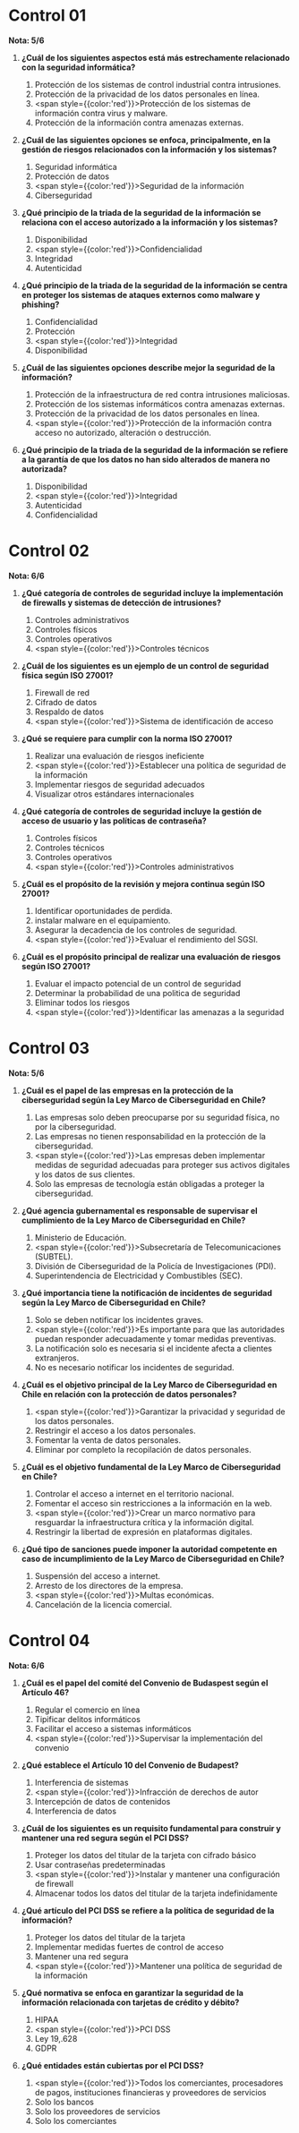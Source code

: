 # Control 01
**Nota: 5/6**

1. **¿Cuál de los siguientes aspectos está más estrechamente relacionado con la seguridad informática?**
	1. Protección de los sistemas de control industrial contra intrusiones.
	2. Protección de la privacidad de los datos personales en línea.
	3. <span style={{color:'red'}}>Protección de los sistemas de información contra virus y malware.</span>
	4. Protección de la información contra amenazas externas.

2. **¿Cuál de las siguientes opciones se enfoca, principalmente, en la gestión de riesgos relacionados con la información y los sistemas?**
	1. Seguridad informática
	2. Protección de datos
	3. <span style={{color:'red'}}>Seguridad de la información</span>
	4. Ciberseguridad

3. **¿Qué principio de la triada de la seguridad de la información se relaciona con el acceso autorizado a la información y los sistemas?**
	1. Disponibilidad
	2. <span style={{color:'red'}}>Confidencialidad</span>
	3. Integridad
	4. Autenticidad

4. **¿Qué principio de la triada de la seguridad de la información se centra en proteger los sistemas de ataques externos como malware y phishing?**
	1. Confidencialidad
	2. Protección
	3. <span style={{color:'red'}}>Integridad</span>
	4. Disponibilidad

5. **¿Cuál de las siguientes opciones describe mejor la seguridad de la información?**
	1. Protección de la infraestructura de red contra intrusiones maliciosas.
	2. Protección de los sistemas informáticos contra amenazas externas.
	3. Protección de la privacidad de los datos personales en línea.
	4. <span style={{color:'red'}}>Protección de la información contra acceso no autorizado, alteración o destrucción.</span>

6. **¿Qué principio de la triada de la seguridad de la información se refiere a la garantía de que los datos no han sido alterados de manera no autorizada?**
	1. Disponibilidad
	2. <span style={{color:'red'}}>Integridad</span>
	3. Autenticidad
	4. Confidencialidad
	
# Control 02
**Nota: 6/6**

1. **¿Qué categoría de controles de seguridad incluye la implementación de firewalls y sistemas de detección de intrusiones?**
	1. Controles administrativos
	2. Controles físicos
	3. Controles operativos
	4. <span style={{color:'red'}}>Controles técnicos</span>
	
2. **¿Cuál de los siguientes es un ejemplo de un control de seguridad física según ISO 27001?**
	1. Firewall de red
	2. Cifrado de datos
	3. Respaldo de datos
	4. <span style={{color:'red'}}>Sistema de identificación de acceso</span>

3. **¿Qué se requiere para cumplir con la norma ISO 27001?**
	1. Realizar una evaluación de riesgos ineficiente
	2. <span style={{color:'red'}}>Establecer una política de seguridad de la información</span>
	3. Implementar riesgos de seguridad adecuados
	4. Visualizar otros estándares internacionales

4. **¿Qué categoría de controles de seguridad incluye la gestión de acceso de usuario y las políticas de contraseña?**
	1. Controles físicos
	2. Controles técnicos
	3. Controles operativos
	4. <span style={{color:'red'}}>Controles administrativos</span>

5. **¿Cuál es el propósito de la revisión y mejora continua según ISO 27001?**
	1. Identificar oportunidades de perdida.
	2. instalar malware en el equipamiento.
	3. Asegurar la decadencia de los controles de seguridad.
	4. <span style={{color:'red'}}>Evaluar el rendimiento del SGSI.</span>

6. **¿Cuál es el propósito principal de realizar una evaluación de riesgos según ISO 27001?**
	1. Evaluar el impacto potencial de un control de seguridad
	2. Determinar la probabilidad de una politica de seguridad
	3. Eliminar todos los riesgos
	4. <span style={{color:'red'}}>Identificar las amenazas a la seguridad</span>

# Control 03
**Nota: 5/6**

1. **¿Cuál es el papel de las empresas en la protección de la ciberseguridad según la Ley Marco de Ciberseguridad en Chile?**
	1. Las empresas solo deben preocuparse por su seguridad física, no por la ciberseguridad.
	2. Las empresas no tienen responsabilidad en la protección de la ciberseguridad.
	3. <span style={{color:'red'}}>Las empresas deben implementar medidas de seguridad adecuadas para proteger sus activos digitales y los datos de sus clientes.</span>
	4. Solo las empresas de tecnología están obligadas a proteger la ciberseguridad.

2. **¿Qué agencia gubernamental es responsable de supervisar el cumplimiento de la Ley Marco de Ciberseguridad en Chile?**
	1. Ministerio de Educación.
	2. <span style={{color:'red'}}>Subsecretaría de Telecomunicaciones (SUBTEL).</span>
	3. División de Ciberseguridad de la Policía de Investigaciones (PDI).
	4. Superintendencia de Electricidad y Combustibles (SEC).

3. **¿Qué importancia tiene la notificación de incidentes de seguridad según la Ley Marco de Ciberseguridad en Chile?**
	1. Solo se deben notificar los incidentes graves.
	2. <span style={{color:'red'}}>Es importante para que las autoridades puedan responder adecuadamente y tomar medidas preventivas.</span>
	3. La notificación solo es necesaria si el incidente afecta a clientes extranjeros.
	4. No es necesario notificar los incidentes de seguridad.

4. **¿Cuál es el objetivo principal de la Ley Marco de Ciberseguridad en Chile en relación con la protección de datos personales?**
	1. <span style={{color:'red'}}>Garantizar la privacidad y seguridad de los datos personales.</span>
	2. Restringir el acceso a los datos personales.
	3. Fomentar la venta de datos personales.
	4. Eliminar por completo la recopilación de datos personales.

5. **¿Cuál es el objetivo fundamental de la Ley Marco de Ciberseguridad en Chile?**
	1. Controlar el acceso a internet en el territorio nacional.
	2. Fomentar el acceso sin restricciones a la información en la web.
	3. <span style={{color:'red'}}>Crear un marco normativo para resguardar la infraestructura crítica y la información digital.</span>
	4. Restringir la libertad de expresión en plataformas digitales.

6. **¿Qué tipo de sanciones puede imponer la autoridad competente en caso de incumplimiento de la Ley Marco de Ciberseguridad en Chile?**
	1. Suspensión del acceso a internet.
	2. Arresto de los directores de la empresa.
	3. <span style={{color:'red'}}>Multas económicas.</span>
	4. Cancelación de la licencia comercial.

# Control 04
**Nota: 6/6**

1. **¿Cuál es el papel del comité del Convenio de Budaspest según el Artículo 46?**
	1. Regular el comercio en línea
	2. Tipificar delitos informáticos
	3. Facilitar el acceso a sistemas informáticos
	4. <span style={{color:'red'}}>Supervisar la implementación del convenio</span>

2. **¿Qué establece el Artículo 10 del Convenio de Budapest?**
	1. Interferencia de sistemas
	2. <span style={{color:'red'}}>Infracción de derechos de autor</span>
	3. Intercepción de datos de contenidos
	4. Interferencia de datos


3. **¿Cuál de los siguientes es un requisito fundamental para construir y mantener una red segura según el PCI DSS?**
	1. Proteger los datos del titular de la tarjeta con cifrado básico
	2. Usar contraseñas predeterminadas
	3. <span style={{color:'red'}}>Instalar y mantener una configuración de firewall</span>
	4. Almacenar todos los datos del titular de la tarjeta indefinidamente

4. **¿Qué artículo del PCI DSS se refiere a la política de seguridad de la información?**
	1. Proteger los datos del titular de la tarjeta
	2. Implementar medidas fuertes de control de acceso
	3. Mantener una red segura
	4. <span style={{color:'red'}}>Mantener una política de seguridad de la información</span>

5. **¿Qué normativa se enfoca en garantizar la seguridad de la información relacionada con tarjetas de crédito y débito?**
	1. HIPAA
	2. <span style={{color:'red'}}>PCI DSS</span>
	3. Ley 19,.628
	4. GDPR

6. **¿Qué entidades están cubiertas por el PCI DSS?**
	1. <span style={{color:'red'}}>Todos los comerciantes, procesadores de pagos, instituciones financieras y proveedores de servicios</span>
	2. Solo los bancos
	3. Solo los proveedores de servicios
	4. Solo los comerciantes